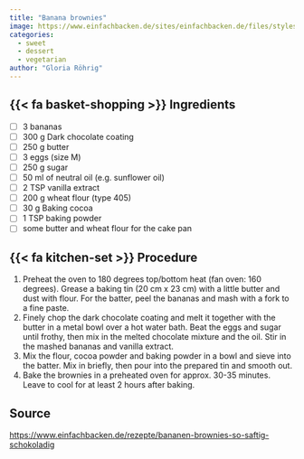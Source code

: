 ```yaml
---
title: "Banana brownies"
image: https://www.einfachbacken.de/sites/einfachbacken.de/files/styles/1500_1130/public/2024-01/bananen_brownies_1.jpg?h=6adb09fa&itok=w3gYvR7B
categories:
  - sweet
  - dessert
  - vegetarian
author: "Gloria Röhrig"
---
```


## {{< fa basket-shopping >}} Ingredients

-   [ ] 3 bananas
-   [ ] 300 g Dark chocolate coating
-   [ ] 250 g butter
-   [ ] 3 eggs (size M)
-   [ ] 250 g sugar
-   [ ] 50 ml of neutral oil (e.g. sunflower oil)
-   [ ] 2 TSP vanilla extract
-   [ ] 200 g wheat flour (type 405)
-   [ ] 30 g Baking cocoa
-   [ ] 1 TSP baking powder
-   [ ] some butter and wheat flour for the cake pan

## {{< fa kitchen-set >}} Procedure

1.  Preheat the oven to 180 degrees top/bottom heat (fan oven: 160 degrees). Grease a baking tin (20 cm x 23 cm) with a little butter and dust with flour. For the batter, peel the bananas and mash with a fork to a fine paste.
2.  Finely chop the dark chocolate coating and melt it together with the butter in a metal bowl over a hot water bath. Beat the eggs and sugar until frothy, then mix in the melted chocolate mixture and the oil. Stir in the mashed bananas and vanilla extract.
3.  Mix the flour, cocoa powder and baking powder in a bowl and sieve into the batter. Mix in briefly, then pour into the prepared tin and smooth out.
4.  Bake the brownies in a preheated oven for approx. 30-35 minutes. Leave to cool for at least 2 hours after baking.

## Source

<https://www.einfachbacken.de/rezepte/bananen-brownies-so-saftig-schokoladig>

